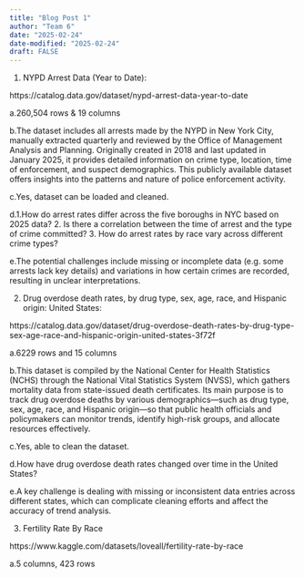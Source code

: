 ```yaml
---
title: "Blog Post 1"
author: "Team 6"
date: "2025-02-24"
date-modified: "2025-02-24"
draft: FALSE
---
```


1.
NYPD Arrest Data (Year to Date):

https://catalog.data.gov/dataset/nypd-arrest-data-year-to-date


a.260,504 rows & 19 columns

b.The dataset includes all arrests made by the NYPD in New York City, manually extracted quarterly and reviewed by the Office of Management Analysis and Planning. Originally created in 2018 and last updated in January 2025, it provides detailed information on crime type, location, time of enforcement, and suspect demographics. This publicly available dataset offers insights into the patterns and nature of police enforcement activity. 

c.Yes, dataset can be loaded and cleaned.

d.1.How do arrest rates differ across the five boroughs in NYC based on 2025 data? 2. Is there a correlation between the time of arrest and the type of crime committed? 3. How do arrest rates by race vary across different crime types? 

e.The potential challenges include missing or incomplete data (e.g. some arrests lack key details) and variations in how certain crimes are recorded, resulting in unclear interpretations.


2.
Drug overdose death rates, by drug type, sex, age, race, and Hispanic origin: United States:

https://catalog.data.gov/dataset/drug-overdose-death-rates-by-drug-type-sex-age-race-and-hispanic-origin-united-states-3f72f

a.6229 rows and 15 columns

b.This dataset is compiled by the National Center for Health Statistics (NCHS) through the National Vital Statistics System (NVSS), which gathers mortality data from state-issued death certificates. Its main purpose is to track drug overdose deaths by various demographics—such as drug type, sex, age, race, and Hispanic origin—so that public health officials and policymakers can monitor trends, identify high-risk groups, and allocate resources effectively.

c.Yes, able to clean the dataset.

d.How have drug overdose death rates changed over time in the United States?

e.A key challenge is dealing with missing or inconsistent data entries across different states, which can complicate cleaning efforts and affect the accuracy of trend analysis.


3.
Fertility Rate By Race

https://www.kaggle.com/datasets/loveall/fertility-rate-by-race

a.5 columns, 423 rows


